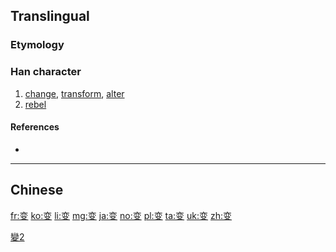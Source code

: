 {{also|變|変}}
==Translingual==
{{ja-forms|[[変]]|变|[[變]]}}

===Etymology===
{{Han simp|變|f=䜌|t=亦|f2=攴|t2=又}}

===Han character===
{{Han char|rn=29|rad=又|as=06|sn=8|four=|canj=卜金水 (YCE)}}

# [[change]], [[transform]], [[alter]]
# [[rebel]]

====References====
* {{Han ref|kx=0166.071|hdz=10397.010|uh=53D8|ud=21464}}

----

==Chinese==
{{zh-see|變}}

[[Category:CJKV characters simplified differently in Japan and China|變2]]

[[fr:变]]
[[ko:变]]
[[li:变]]
[[mg:变]]
[[ja:变]]
[[no:变]]
[[pl:变]]
[[ta:变]]
[[uk:变]]
[[zh:变]]